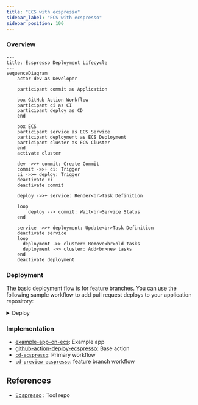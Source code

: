 ```yaml
---
title: "ECS with ecspresso"
sidebar_label: "ECS with ecspresso"
sidebar_position: 100
---
```


### Overview

```mermaid
---
title: Ecspresso Deployment Lifecycle
---
sequenceDiagram
    actor dev as Developer

    participant commit as Application

    box GitHub Action Workflow
    participant ci as CI
    participant deploy as CD
    end

    box ECS
    participant service as ECS Service
    participant deployment as ECS Deployment
    participant cluster as ECS Cluster
    end
    activate cluster

    dev ->>+ commit: Create Commit
    commit ->>+ ci: Trigger
    ci ->>+ deploy: Trigger
    deactivate ci
    deactivate commit

    deploy ->>+ service: Render<br>Task Definition

    loop
        deploy --> commit: Wait<br>Service Status
    end

    service ->>+ deployment: Update<br>Task Definition
    deactivate service
    loop
      deployment ->> cluster: Remove<br>old tasks
      deployment ->> cluster: Add<br>new tasks
    end
    deactivate deployment
```

### Deployment

The basic deployment flow is for feature branches. You can use the following
sample workflow to add pull request deploys to your application repository:

<details>
<summary>Deploy</summary>

<Tabs>

<TabItem value="feature" label="Feature">

```yaml
name: Feature Branch
on:
  pull_request:
    branches: [ 'main' ]
    types: [opened, synchronize, reopened, closed, labeled, unlabeled]

permissions:
  pull-requests: write
  deployments: write
  id-token: write
  contents: read

concurrency:
  group: ${{ github.workflow }}-${{ github.ref }}
  cancel-in-progress: false

jobs:
  monorepo:
    uses:  cloudposse/github-actions-workflows/.github/workflows/controller-monorepo.yml@main
    with:
      file: ./deploy/config.yaml

  ci:
    uses: cloudposse/github-actions-workflows/.github/workflows/ci-dockerized-app-build.yml@main
    needs: [ monorepo ]
    with:
      organization: "cloudposse"
      repository: ${{ github.event.repository.name }}
    secrets:
      ecr-region: ${{ secrets.ECR_REGION }}
      ecr-iam-role: ${{ secrets.ECR_IAM_ROLE }}
      registry: ${{ secrets.ECR_REGISTRY }}
      secret-outputs-passphrase: ${{ secrets.GHA_SECRET_OUTPUT_PASSPHRASE }}

  cd:
    uses: cloudposse/github-actions-workflows/.github/workflows/cd-preview-ecspresso.yml@main
    needs: [ ci, monorepo ]
    if: ${{ always() && needs.monorepo.outputs.apps != '[]' }}
    strategy:
      matrix:
        app: ${{ fromJson(needs.monorepo.outputs.apps) }}
    with:
      image: ${{ needs.ci.outputs.image }}
      tag: ${{ needs.ci.outputs.tag }}
      repository: ${{ github.event.repository.name }}
      app: ${{ matrix.app }}
      open: ${{ github.event.pull_request.state == 'open' }}
      labels: ${{ toJSON(github.event.pull_request.labels.*.name) }}
      ref: ${{ github.event.pull_request.head.ref }}
      exclusive: true
      enable-migration: ${{ contains(fromJSON(needs.monorepo.outputs.migrations), matrix.app) }}
      settings: ${{ needs.monorepo.outputs.settings }}
      env-label: |
        qa1: deploy/qa1
    secrets:
      secret-outputs-passphrase: ${{ secrets.GHA_SECRET_OUTPUT_PASSPHRASE }}
```

</TabItem>

<TabItem value="main" label="Main">

```yaml
name: 2 - Main Branch
on:
  push:
    branches: [ main ]

permissions:
  contents: write
  id-token: write
  pull-requests: read

concurrency:
  group: ${{ github.workflow }}-${{ github.ref }}
  cancel-in-progress: false

jobs:
  monorepo:
    uses:  cloudposse/github-actions-workflows/.github/workflows/controller-monorepo.yml@main
    with:
      file: ./deploy/config.yaml

  ci:
    uses: cloudposse/github-actions-workflows/.github/workflows/ci-dockerized-app-build.yml@main
    needs: [ monorepo ]
    with:
      organization: "cloudposse"
      repository: ${{ github.event.repository.name }}
    secrets:
      ecr-region: ${{ secrets.ECR_REGION }}
      ecr-iam-role: ${{ secrets.ECR_IAM_ROLE }}
      registry: ${{ secrets.ECR_REGISTRY }}
      secret-outputs-passphrase: ${{ secrets.GHA_SECRET_OUTPUT_PASSPHRASE }}

  cd:
    uses: cloudposse/github-actions-workflows/.github/workflows/cd-ecspresso.yml@main
    needs: [ ci, monorepo ]
    strategy:
      matrix:
        app: ${{ fromJson(needs.monorepo.outputs.apps) }}
    with:
      image: ${{ needs.ci.outputs.image }}
      tag: ${{ needs.ci.outputs.tag }}
      repository: ${{ github.event.repository.name }}
      app: ${{ matrix.app }}
      environment: dev
      enable-migration: ${{ contains(fromJSON(needs.monorepo.outputs.migrations), matrix.app) }}
      settings: ${{ needs.monorepo.outputs.settings }}
    secrets:
      secret-outputs-passphrase: ${{ secrets.GHA_SECRET_OUTPUT_PASSPHRASE }}

  release:
    uses:  cloudposse/github-actions-workflows/.github/workflows/controller-draft-release.yml@main
    needs: [ cd ]
```

</TabItem>

<TabItem value="release" label="Release">

```yaml
name: 3 - Release
on:
  release:
    types: [published]

permissions:
  id-token: write
  contents: write

concurrency:
  group: ${{ github.workflow }}
  cancel-in-progress: false

jobs:
  monorepo:
    uses:  cloudposse/github-actions-workflows/.github/workflows/controller-monorepo.yml@main
    with:
      file: ./deploy/config.yaml

  ci:
    uses: cloudposse/github-actions-workflows/.github/workflows/ci-dockerized-app-promote.yml@main
    needs: [ monorepo ]
    with:
      organization: "cloudposse"
      repository: ${{ github.event.repository.name }}
      version: ${{ github.event.release.tag_name }}
    secrets:
      ecr-region: ${{ secrets.ECR_REGION }}
      ecr-iam-role: ${{ secrets.ECR_IAM_ROLE }}
      registry: ${{ secrets.ECR_REGISTRY }}
      secret-outputs-passphrase: ${{ secrets.GHA_SECRET_OUTPUT_PASSPHRASE }}

  cd:
    uses: cloudposse/github-actions-workflows/.github/workflows/cd-ecspresso.yml@main
    needs: [ ci, monorepo ]
    strategy:
      matrix:
        app: ${{ fromJson(needs.monorepo.outputs.apps) }}
    with:
      image: ${{ needs.ci.outputs.image }}
      tag: ${{ needs.ci.outputs.tag }}
      repository: ${{ github.event.repository.name }}
      app: ${{ matrix.app }}
      environment: "staging"
      enable-migration: ${{ contains(fromJSON(needs.monorepo.outputs.migrations), matrix.app) }}
      settings: ${{ needs.monorepo.outputs.settings }}
    secrets:
      secret-outputs-passphrase: ${{ secrets.GHA_SECRET_OUTPUT_PASSPHRASE }}
```

</TabItem>
</Tabs>
</details>


### Implementation

- [example-app-on-ecs](https://github.com/cloudposse/example-app-on-ecs): Example app
- [github-action-deploy-ecspresso](https://github.com/cloudposse/github-action-deploy-ecspresso): Base action
- [`cd-ecspresso`](https://github.com/cloudposse/github-actions-workflows/blob/main/.github/workflows/cd-ecspresso.yml): Primary workflow
- [`cd-preview-ecspresso`](https://github.com/cloudposse/github-actions-workflows/blob/main/.github/workflows/cd-preview-ecspresso.yml): feature branch workflow

## References
- [Ecspresso](https://github.com/kayac/ecspresso) : Tool repo

